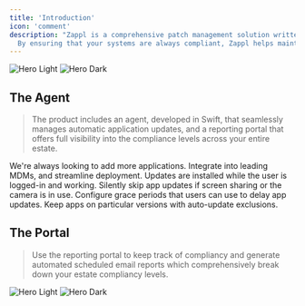 ```yaml
---
title: 'Introduction'
icon: 'comment'
description: "Zappl is a comprehensive patch management solution written in Swift designed to provide automated updates for third-party applications across your macOS estate.<br /><br />
  By ensuring that your systems are always compliant, Zappl helps maintain security and efficiency."
---
```


<img
  className="block dark:hidden"
  src="/images/zappl_hero.png"
  alt="Hero Light"
/>
<img
  className="hidden dark:block"
  src="/images/zappl_hero.png"
  alt="Hero Dark"
/>

## The Agent

> The product includes an agent, developed in Swift, that seamlessly manages automatic application updates, and a reporting portal that offers full visibility into the compliance levels across your entire estate.

<CardGroup cols={2}>
  <Card
    title="800+ Apps Supported"
    icon="app-store"
    href="https://zappl.co/app-catalog"
  >
    We're always looking to add more applications.
  </Card>
  <Card
    title="MDM Integration"
    icon="gears"
  >
    Integrate into leading MDMs, and streamline deployment.
  </Card>
  <Card
    title="User Focused Experience"
    icon="user"
  >
    Updates are installed while the user is logged-in and working.
  </Card>
  <Card
    title="Do Not Disturb"
    icon="bell-slash"
  >
    Silently skip app updates if screen sharing or the camera is in use.
  </Card>
  <Card
  title="Update Deferrals"
  icon="calendar-xmark"
  >
  Configure grace periods that users can use to delay app updates.
  </Card>
  <Card
  title="Custom Version Control"
  icon="circle-pause"
  >
  Keep apps on particular versions with auto-update exclusions.
  </Card>
</CardGroup>


## The Portal

> Use the reporting portal to keep track of compliancy and generate automated scheduled email reports which comprehensively break down your estate compliancy levels.

<img
  className="block dark:hidden"
  src="/images/portal.webp"
  alt="Hero Light"
/>
<img
  className="hidden dark:block"
  src="/images/portal.webp"
  alt="Hero Dark"
/>